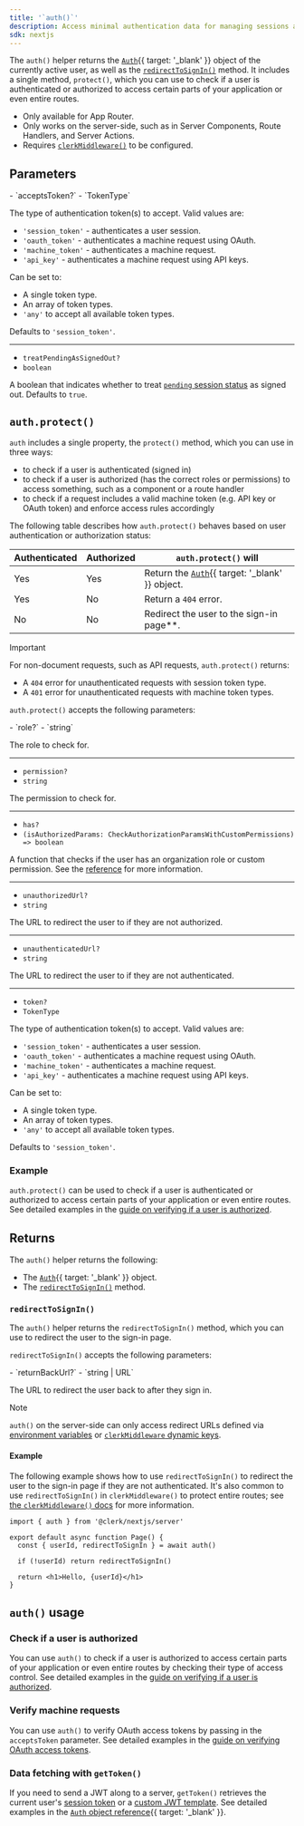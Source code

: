 ```yaml
---
title: '`auth()`'
description: Access minimal authentication data for managing sessions and data fetching.
sdk: nextjs
---
```


The `auth()` helper returns the [`Auth`](/docs/references/backend/types/auth-object){{ target: '_blank' }} object of the currently active user, as well as the [`redirectToSignIn()`](#redirect-to-sign-in) method. It includes a single method, `protect()`, which you can use to check if a user is authenticated or authorized to access certain parts of your application or even entire routes.

- Only available for App Router.
- Only works on the server-side, such as in Server Components, Route Handlers, and Server Actions.
- Requires [`clerkMiddleware()`](/docs/references/nextjs/clerk-middleware) to be configured.

## Parameters

<Properties>
  - `acceptsToken?`
  - `TokenType`

  The type of authentication token(s) to accept. Valid values are:

  - `'session_token'` - authenticates a user session.
  - `'oauth_token'` - authenticates a machine request using OAuth.
  - `'machine_token'` - authenticates a machine request.
  - `'api_key'` - authenticates a machine request using API keys.

  Can be set to:

  - A single token type.
  - An array of token types.
  - `'any'` to accept all available token types.

  Defaults to `'session_token'`.

  ---

  - `treatPendingAsSignedOut?`
  - `boolean`

  A boolean that indicates whether to treat [`pending` session status](/docs/references/javascript/types/session-status#properties) as signed out. Defaults to `true`.
</Properties>

## `auth.protect()`

`auth` includes a single property, the `protect()` method, which you can use in three ways:

- to check if a user is authenticated (signed in)
- to check if a user is authorized (has the correct roles or permissions) to access something, such as a component or a route handler
- to check if a request includes a valid machine token (e.g. API key or OAuth token) and enforce access rules accordingly

The following table describes how `auth.protect()` behaves based on user authentication or authorization status:

| Authenticated | Authorized | `auth.protect()` will |
| - | - | - |
| Yes | Yes | Return the [`Auth`](/docs/references/backend/types/auth-object){{ target: '_blank' }} object. |
| Yes | No | Return a `404` error. |
| No | No | Redirect the user to the sign-in page\*\*. |

> [!IMPORTANT]
> For non-document requests, such as API requests, `auth.protect()` returns:
>
> - A `404` error for unauthenticated requests with session token type.
> - A `401` error for unauthenticated requests with machine token types.

`auth.protect()` accepts the following parameters:

<Properties>
  - `role?`
  - `string`

  The role to check for.

  ---

  - `permission?`
  - `string`

  The permission to check for.

  ---

  - `has?`
  - `(isAuthorizedParams: CheckAuthorizationParamsWithCustomPermissions) => boolean`

  A function that checks if the user has an organization role or custom permission. See the [reference](/docs/references/backend/types/auth-object#has) for more information.

  ---

  - `unauthorizedUrl?`
  - `string`

  The URL to redirect the user to if they are not authorized.

  ---

  - `unauthenticatedUrl?`
  - `string`

  The URL to redirect the user to if they are not authenticated.

  ---

  - `token?`
  - `TokenType`

  The type of authentication token(s) to accept. Valid values are:

  - `'session_token'` - authenticates a user session.
  - `'oauth_token'` - authenticates a machine request using OAuth.
  - `'machine_token'` - authenticates a machine request.
  - `'api_key'` - authenticates a machine request using API keys.

  Can be set to:

  - A single token type.
  - An array of token types.
  - `'any'` to accept all available token types.

  Defaults to `'session_token'`.
</Properties>

### Example

`auth.protect()` can be used to check if a user is authenticated or authorized to access certain parts of your application or even entire routes. See detailed examples in the [guide on verifying if a user is authorized](/docs/guides/secure/authorization-checks).

## Returns

The `auth()` helper returns the following:

- The [`Auth`](/docs/references/backend/types/auth-object){{ target: '_blank' }} object.
- The [`redirectToSignIn()`](#redirect-to-sign-in) method.

### `redirectToSignIn()`

The `auth()` helper returns the `redirectToSignIn()` method, which you can use to redirect the user to the sign-in page.

`redirectToSignIn()` accepts the following parameters:

<Properties>
  - `returnBackUrl?`
  - `string | URL`

  The URL to redirect the user back to after they sign in.
</Properties>

> [!NOTE]
> `auth()` on the server-side can only access redirect URLs defined via [environment variables](/docs/guides/development/clerk-environment-variables#sign-in-and-sign-up-redirects) or [`clerkMiddleware` dynamic keys](/docs/references/nextjs/clerk-middleware#dynamic-keys).

#### Example

The following example shows how to use `redirectToSignIn()` to redirect the user to the sign-in page if they are not authenticated. It's also common to use `redirectToSignIn()` in `clerkMiddleware()` to protect entire routes; see [the `clerkMiddleware()` docs](/docs/references/nextjs/clerk-middleware) for more information.

```tsx {{ filename: 'app/page.tsx' }}
import { auth } from '@clerk/nextjs/server'

export default async function Page() {
  const { userId, redirectToSignIn } = await auth()

  if (!userId) return redirectToSignIn()

  return <h1>Hello, {userId}</h1>
}
```

## `auth()` usage

### Check if a user is authorized

You can use `auth()` to check if a user is authorized to access certain parts of your application or even entire routes by checking their type of access control. See detailed examples in the [guide on verifying if a user is authorized](/docs/guides/secure/authorization-checks).

### Verify machine requests

You can use `auth()` to verify OAuth access tokens by passing in the `acceptsToken` parameter. See detailed examples in the [guide on verifying OAuth access tokens](/docs/guides/development/verifying-oauth-access-tokens).

### Data fetching with `getToken()`

If you need to send a JWT along to a server, `getToken()` retrieves the current user's [session token](/docs/guides/sessions/session-tokens) or a [custom JWT template](/docs/guides/sessions/jwt-templates). See detailed examples in the [`Auth` object reference](/docs/references/backend/types/auth-object#get-token){{ target: '_blank' }}.
